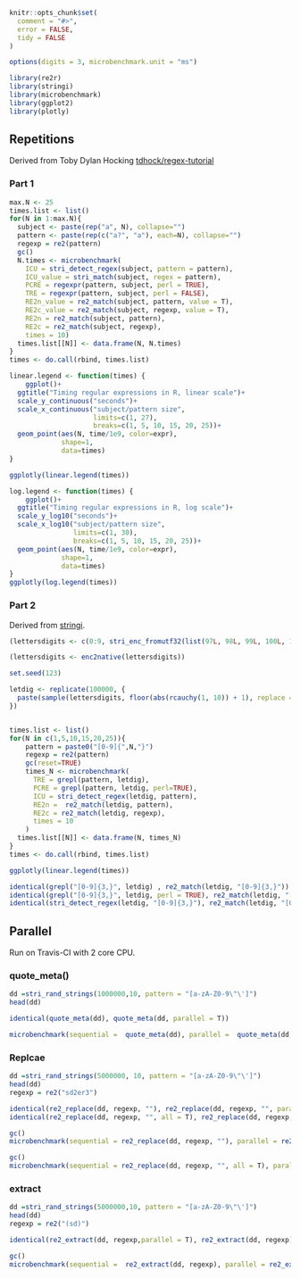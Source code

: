 
```r
knitr::opts_chunk$set(
  comment = "#>",
  error = FALSE,
  tidy = FALSE
)

options(digits = 3, microbenchmark.unit = "ms")
```

```r
library(re2r)
library(stringi)
library(microbenchmark)
library(ggplot2)
library(plotly)
```

## Repetitions

Derived from Toby Dylan Hocking [tdhock/regex-tutorial
](https://github.com/tdhock/regex-tutorial)

### Part 1

```r
max.N <- 25
times.list <- list()
for(N in 1:max.N){
  subject <- paste(rep("a", N), collapse="")
  pattern <- paste(rep(c("a?", "a"), each=N), collapse="")
  regexp = re2(pattern)
  gc()
  N.times <- microbenchmark(
    ICU = stri_detect_regex(subject, pattern = pattern),
    ICU_value = stri_match(subject, regex = pattern),
    PCRE = regexpr(pattern, subject, perl = TRUE),
    TRE = regexpr(pattern, subject, perl = FALSE),
    RE2n_value = re2_match(subject, pattern, value = T),
    RE2c_value = re2_match(subject, regexp, value = T),
    RE2n = re2_match(subject, pattern),
    RE2c = re2_match(subject, regexp),
    times = 10)
  times.list[[N]] <- data.frame(N, N.times)
}
times <- do.call(rbind, times.list)

```

```r
linear.legend <- function(times) {
    ggplot()+
  ggtitle("Timing regular expressions in R, linear scale")+
  scale_y_continuous("seconds")+
  scale_x_continuous("subject/pattern size",
                     limits=c(1, 27),
                     breaks=c(1, 5, 10, 15, 20, 25))+
  geom_point(aes(N, time/1e9, color=expr),
             shape=1,
             data=times)
}

ggplotly(linear.legend(times))

log.legend <- function(times) { 
    ggplot()+
  ggtitle("Timing regular expressions in R, log scale")+
  scale_y_log10("seconds")+
  scale_x_log10("subject/pattern size",
                limits=c(1, 30),
                breaks=c(1, 5, 10, 15, 20, 25))+
  geom_point(aes(N, time/1e9, color=expr),
             shape=1,
             data=times)
}
ggplotly(log.legend(times))
```

### Part 2

Derived from [stringi](https://github.com/Rexamine/stringi/blob/master/devel/benchmarks/mbmark-regex-detect1.R).

```r
(lettersdigits <- c(0:9, stri_enc_fromutf32(list(97L, 98L, 99L, 100L, 101L, 102L, 103L, 104L, 105L, 106L, 107L,  108L, 109L, 110L, 111L, 112L, 113L, 114L, 115L, 116L, 117L, 118L,  119L, 120L, 121L, 122L, 261L, 263L, 281L, 322L, 324L, 243L, 347L,  378L, 380L))))

(lettersdigits <- enc2native(lettersdigits))

set.seed(123)

letdig <- replicate(100000, {
  paste(sample(lettersdigits, floor(abs(rcauchy(1, 10)) + 1), replace = TRUE), collapse = '')
})


times.list <- list()
for(N in c(1,5,10,15,20,25)){
    pattern = paste0("[0-9]{",N,"}")
    regexp = re2(pattern)
    gc(reset=TRUE)
    times_N <- microbenchmark(
      TRE = grepl(pattern, letdig),
      PCRE = grepl(pattern, letdig, perl=TRUE),
      ICU = stri_detect_regex(letdig, pattern),
      RE2n =  re2_match(letdig, pattern),
      RE2c = re2_match(letdig, regexp),
      times = 10
    )
  times.list[[N]] <- data.frame(N, times_N)
}
times <- do.call(rbind, times.list)

ggplotly(linear.legend(times))

identical(grepl("[0-9]{3,}", letdig) , re2_match(letdig, "[0-9]{3,}"))
identical(grepl("[0-9]{3,}", letdig, perl = TRUE), re2_match(letdig, "[0-9]{3,}"))
identical(stri_detect_regex(letdig, "[0-9]{3,}"), re2_match(letdig, "[0-9]{3,}"))
```

## Parallel

Run on Travis-CI with 2 core CPU.

### quote_meta()

```r
dd =stri_rand_strings(1000000,10, pattern = "[a-zA-Z0-9\"\']")
head(dd)

identical(quote_meta(dd), quote_meta(dd, parallel = T))

microbenchmark(sequential =  quote_meta(dd), parallel =  quote_meta(dd, parallel = T), times = 5)
```

### Replcae

```r
dd =stri_rand_strings(5000000, 10, pattern = "[a-zA-Z0-9\"\']")
head(dd)
regexp = re2("sd2er3")

identical(re2_replace(dd, regexp, ""), re2_replace(dd, regexp, "", parallel = T))
identical(re2_replace(dd, regexp, "", all = T), re2_replace(dd, regexp, "", all = T, parallel = T))

gc()
microbenchmark(sequential = re2_replace(dd, regexp, ""), parallel = re2_replace(dd, regexp, "", parallel = T) , times = 5)

gc()
microbenchmark(sequential = re2_replace(dd, regexp, "", all = T), parallel = re2_replace(dd, regexp, "", all = T, parallel = T) , times = 5)
```

### extract

```r
dd =stri_rand_strings(5000000,10, pattern = "[a-zA-Z0-9\"\']")
head(dd)
regexp = re2("(sd)")

identical(re2_extract(dd, regexp,parallel = T), re2_extract(dd, regexp))

gc()
microbenchmark(sequential =  re2_extract(dd, regexp), parallel = re2_extract(dd, regexp, parallel = T) ,times = 5)
```
